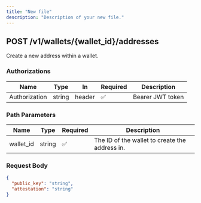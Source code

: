 ```yaml
---
title: "New file"
description: "Description of your new file."
---
```


## POST /v1/wallets/{wallet_id}/addresses

Create a new address within a wallet.

### Authorizations

| Name | Type | In | Required | Description |
|------|------|----|----------|-------------|
| Authorization | string | header | ✅ | Bearer JWT token |

### Path Parameters

| Name | Type | Required | Description |
|------|------|----------|-------------|
| wallet_id | string | ✅ | The ID of the wallet to create the address in. |

### Request Body

```json
{
  "public_key": "string",
  "attestation": "string"
}
```